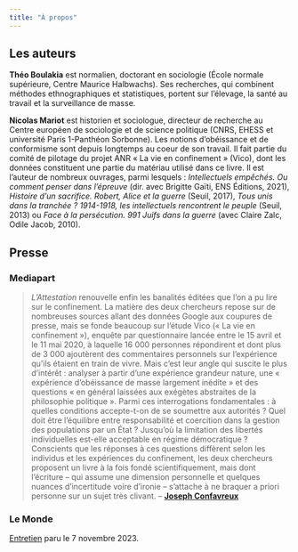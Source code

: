 ```yaml
---
title: "À propos"
---
```


## Les auteurs

**Théo Boulakia** est normalien, doctorant en sociologie (École normale supérieure, Centre Maurice Halbwachs). Ses recherches, qui combinent méthodes ethnographiques et statistiques, portent sur l'élevage, la santé au travail et la surveillance de masse.

**Nicolas Mariot** est historien et sociologue, directeur de recherche au Centre européen de sociologie et de science politique (CNRS, EHESS et université Paris 1-Panthéon Sorbonne). Les notions d'obéissance et de conformisme sont depuis longtemps au coeur de son travail. Il fait partie du comité de pilotage du projet ANR « La vie en confinement » (Vico), dont les données constituent une partie du matériau utilisé dans ce livre. Il est l'auteur de nombreux ouvrages, parmi lesquels : *Intellectuels empêchés. Ou comment penser dans l'épreuve* (dir. avec Brigitte Gaïti, ENS Éditions, 2021), *Histoire d'un sacrifice. Robert, Alice et la guerre* (Seuil, 2017), *Tous unis dans la tranchée ? 1914-1918, les intellectuels rencontrent le peuple* (Seuil, 2013) ou *Face à la persécution. 991 Juifs dans la guerre* (avec Claire Zalc, Odile Jacob, 2010).

## Presse

### Mediapart

> *L'Attestation* renouvelle enfin les banalités éditées que l'on a pu lire sur le confinement. La matière des deux chercheurs repose sur de nombreuses sources allant des données Google aux coupures de presse, mais se fonde beaucoup sur l'étude Vico (« La vie en confinement »), enquête par questionnaire lancée entre le 15 avril et le 11 mai 2020, à laquelle 16 000 personnes répondirent et dont plus de 3 000 ajoutèrent des commentaires personnels sur l'expérience qu'ils étaient en train de vivre. Mais c'est leur angle qui suscite le plus d'intérêt : analyser à partir d'une expérience grandeur nature, une « expérience d'obéissance de masse largement inédite » et des questions « en général laissées aux exégètes abstraites de la philosophie politique ». Parmi ces interrogations fondamentales : à quelles conditions accepte-t-on de se soumettre aux autorités ? Quel doit être l'équilibre entre responsabilité et coercition dans la gestion des populations par un État ? Jusqu'où la limitation des libertés individuelles est-elle acceptable en régime démocratique ? Conscients que les réponses à ces questions diffèrent selon les individus et les expériences du confinement, les deux chercheurs proposent un livre à la fois fondé scientifiquement, mais dont l'écriture -- qui assume une dimension personnelle et quelques nuances d'incertitude voire d'ironie -- s'attache à ne braquer a priori personne sur un sujet très clivant. -- [**Joseph Confavreux**](https://www.mediapart.fr/journal/culture-et-idees/071023/pourquoi-avons-nous-obei-des-chercheurs-decryptent-le-confinement)

### Le Monde

[Entretien](https://www.lemonde.fr/idees/article/2023/11/06/le-covid-19-trois-ans-apres-avec-l-attestation-de-sortie-en-france-il-y-a-eu-une-forme-de-suivisme_6198467_3232.html) paru le 7 novembre 2023.

